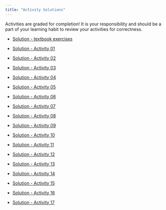 ```yaml
---
title: "Activity Solutions"
---
```


Activities are graded for completion! It is your responsibility and should be a part of your learning habit to review your activities for correctness.

-   [Solution - textbook exercises](documents/solutions/solution_textbook.html)

-   [Solution - Activity 01](documents/solutions/solution_act_01.html)

-   [Solution - Activity 02](documents/solutions/solution_act_02.html)

-   [Solution - Activity 03](documents/solutions/solution_act_03.html)

-   [Solution - Activity 04](documents/solutions/solution_act_04.html)

-   [Solution - Activity 05](documents/solutions/solution_act_05.html)

-   [Solution - Activity 06](documents/solutions/solution_act_06.html)

-   [Solution - Activity 07](documents/solutions/solution_act_07.html)

-   [Solution - Activity 08](documents/solutions/solution_act_08.html)

-   [Solution - Activity 09](documents/solutions/solution_act_09.html)

-   [Solution - Activity 10](documents/solutions/solution_act_10.html)

-   [Solution - Activity 11](documents/solutions/solution_act_11.html)

-   [Solution - Activity 12](documents/solutions/solution_act_12.pdf)

-   [Solution - Activity 13](documents/solutions/solution_act_13.pdf)

-   [Solution - Activity 14](documents/solutions/solution_act_14.pdf)

-   [Solution - Activity 15](documents/solutions/solution_act_15.pdf)

-   [Solution - Activity 16](documents/solutions/solution_act_16.pdf)

-   [Solution - Activity 17](documents/solutions/solution_act_17.html)

<!-- -   [Solution - Activity 18](documents/solutions/solution_act_18.html) -->

<!-- -   [Solution - Activity 19](documents/solutions/solution_act_19.html) -->

<!-- -   [Solution - Activity 20](documents/solutions/solution_act_20.html) -->
